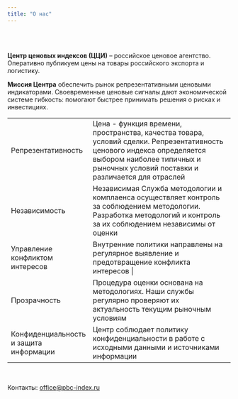 ```yaml
---
title: "О нас"
---
```


</br> </br>

**Центр ценовых индексов (ЦЦИ)** -- российское ценовое агентство. Оперативно публикуем цены на товары российского экспорта и логистику.

**Миссия Центра** обеспечить рынок репрезентативными ценовыми индикаторами. Своевременные ценовые сигналы дают экономической системе гибкость: помогают быстрее принимать решения о рисках и инвестициях.

+-------------------------------------------------------------+----------------------------------------------------------------------------------------------------------------------------------------------------------------------------------------------------------+
| [Репрезентативность]{.highlight}                            | Цена - функция времени, пространства, качества товара, условий сделки. Репрезентативность ценового индекса определяется выбором наиболее типичных и рыночных условий поставки и различается для отраслей |
+-------------------------------------------------------------+----------------------------------------------------------------------------------------------------------------------------------------------------------------------------------------------------------+
| [Независимость]{.highlight}                                 | Независимая Служба методологии и комплаенса осуществляет контроль за соблюдением методологии. Разработка методологий и контроль за их соблюдением независимы от оценки                                   |
+-------------------------------------------------------------+----------------------------------------------------------------------------------------------------------------------------------------------------------------------------------------------------------+
| [Управление конфликтом]{.highlight} [интересов]{.highlight} | Внутренние политики направлены на регулярное выявление и предотвращение конфликта интересов \|                                                                                                           |
+-------------------------------------------------------------+----------------------------------------------------------------------------------------------------------------------------------------------------------------------------------------------------------+
| [Прозрачность]{.highlight}                                  | Процедура оценки основана на методологиях. Наши службы регулярно проверяют их актуальность текущим рыночным условиям                                                                                     |
+-------------------------------------------------------------+----------------------------------------------------------------------------------------------------------------------------------------------------------------------------------------------------------+
| [Конфиденциальность]{.highlight}\                           | Центр соблюдает политику конфиденциальности в работе с исходными данными и источниками информации                                                                                                        |
| [и защита информации]{.highlight}                           |                                                                                                                                                                                                          |
+-------------------------------------------------------------+----------------------------------------------------------------------------------------------------------------------------------------------------------------------------------------------------------+

</br>

Контакты: [office\@pbc-index.ru](mailto:office@pbc-index.ru)
